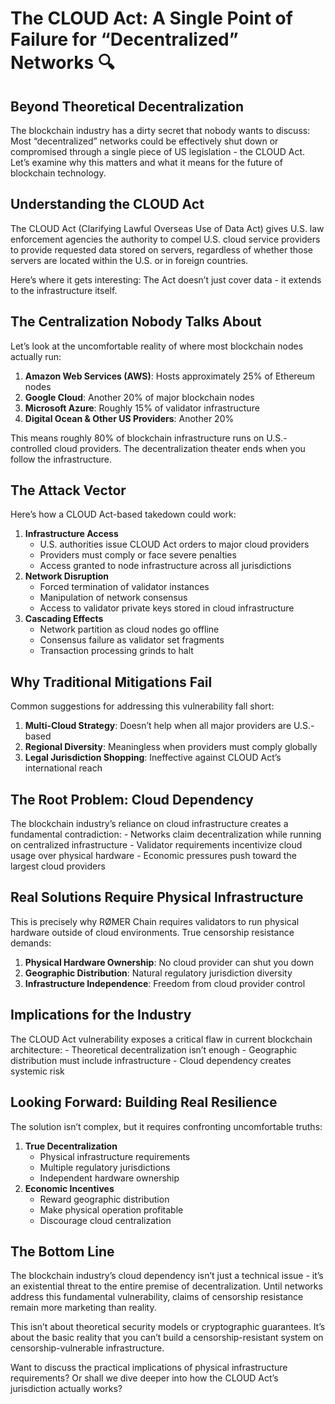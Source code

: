 # The CLOUD Act: A Single Point of Failure for "Decentralized" Networks 🔍

## Beyond Theoretical Decentralization

The blockchain industry has a dirty secret that nobody wants to discuss: Most "decentralized" networks could be effectively shut down or compromised through a single piece of US legislation - the CLOUD Act. Let's examine why this matters and what it means for the future of blockchain technology.

## Understanding the CLOUD Act

The CLOUD Act (Clarifying Lawful Overseas Use of Data Act) gives U.S. law enforcement agencies the authority to compel U.S. cloud service providers to provide requested data stored on servers, regardless of whether those servers are located within the U.S. or in foreign countries.

Here's where it gets interesting: The Act doesn't just cover data - it extends to the infrastructure itself.

## The Centralization Nobody Talks About

Let's look at the uncomfortable reality of where most blockchain nodes actually run:

1. **Amazon Web Services (AWS)**: Hosts approximately 25% of Ethereum nodes
2. **Google Cloud**: Another 20% of major blockchain nodes
3. **Microsoft Azure**: Roughly 15% of validator infrastructure
4. **Digital Ocean & Other US Providers**: Another 20%

This means roughly 80% of blockchain infrastructure runs on U.S.-controlled cloud providers. The decentralization theater ends when you follow the infrastructure.

## The Attack Vector

Here's how a CLOUD Act-based takedown could work:

1. **Infrastructure Access**
   - U.S. authorities issue CLOUD Act orders to major cloud providers
   - Providers must comply or face severe penalties
   - Access granted to node infrastructure across all jurisdictions

2. **Network Disruption**
   - Forced termination of validator instances
   - Manipulation of network consensus
   - Access to validator private keys stored in cloud infrastructure

3. **Cascading Effects**
   - Network partition as cloud nodes go offline
   - Consensus failure as validator set fragments
   - Transaction processing grinds to halt

## Why Traditional Mitigations Fail

Common suggestions for addressing this vulnerability fall short:

1. **Multi-Cloud Strategy**: Doesn't help when all major providers are U.S.-based
2. **Regional Diversity**: Meaningless when providers must comply globally
3. **Legal Jurisdiction Shopping**: Ineffective against CLOUD Act's international reach

## The Root Problem: Cloud Dependency

The blockchain industry's reliance on cloud infrastructure creates a fundamental contradiction:
- Networks claim decentralization while running on centralized infrastructure
- Validator requirements incentivize cloud usage over physical hardware
- Economic pressures push toward the largest cloud providers

## Real Solutions Require Physical Infrastructure

This is precisely why RØMER Chain requires validators to run physical hardware outside of cloud environments. True censorship resistance demands:

1. **Physical Hardware Ownership**: No cloud provider can shut you down
2. **Geographic Distribution**: Natural regulatory jurisdiction diversity
3. **Infrastructure Independence**: Freedom from cloud provider control

## Implications for the Industry

The CLOUD Act vulnerability exposes a critical flaw in current blockchain architecture:
- Theoretical decentralization isn't enough
- Geographic distribution must include infrastructure
- Cloud dependency creates systemic risk

## Looking Forward: Building Real Resilience

The solution isn't complex, but it requires confronting uncomfortable truths:

1. **True Decentralization**
   - Physical infrastructure requirements
   - Multiple regulatory jurisdictions
   - Independent hardware ownership

2. **Economic Incentives**
   - Reward geographic distribution
   - Make physical operation profitable
   - Discourage cloud centralization

## The Bottom Line

The blockchain industry's cloud dependency isn't just a technical issue - it's an existential threat to the entire premise of decentralization. Until networks address this fundamental vulnerability, claims of censorship resistance remain more marketing than reality.

This isn't about theoretical security models or cryptographic guarantees. It's about the basic reality that you can't build a censorship-resistant system on censorship-vulnerable infrastructure.

Want to discuss the practical implications of physical infrastructure requirements? Or shall we dive deeper into how the CLOUD Act's jurisdiction actually works?